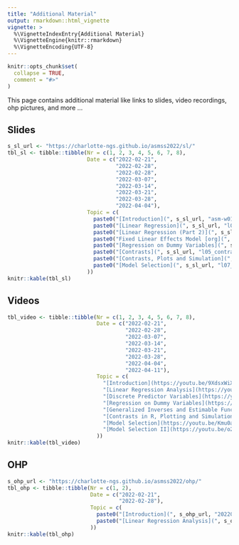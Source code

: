 ```yaml
---
title: "Additional Material"
output: rmarkdown::html_vignette
vignette: >
  %\VignetteIndexEntry{Additional Material}
  %\VignetteEngine{knitr::rmarkdown}
  %\VignetteEncoding{UTF-8}
---
```


```r
knitr::opts_chunk$set(
  collapse = TRUE,
  comment = "#>"
)
```

This page contains additional material like links to slides, video recordings, ohp pictures, and more ...


## Slides
```r
s_sl_url <- "https://charlotte-ngs.github.io/asmss2022/sl/"
tbl_sl <- tibble::tibble(Nr = c(1, 2, 3, 4, 5, 6, 7, 8),
                         Date = c("2022-02-21",
                                  "2022-02-28",
                                  "2022-02-28",
                                  "2022-03-07",
                                  "2022-03-14",
                                  "2022-03-21",
                                  "2022-03-28",
                                  "2022-04-04"),
                         Topic = c(
                           paste0("[Introduction](", s_sl_url, "asm-w01-v01-intro.pdf)", collapse = ""),
                           paste0("[Linear Regression](", s_sl_url, "l02_regr.pdf)", collapse = ""),
                           paste0("[Linear Regression (Part 2)](", s_sl_url, "l02_regr_part2.pdf)", collapse = ""),
                           paste0("Fixed Linear Effects Model [org](", s_sl_url, "l03_flem.pdf) | [with notes](", s_sl_url, "l03_flem_with_notes.pdf)", collapse = ""),
                           paste0("[Regression on Dummy Variables](", s_sl_url, "l04_regdvar.pdf)", collapse = ""),
                           paste0("[Contrasts](", s_sl_url, "l05_contrasts.pdf)", collapse = ""),
                           paste0("[Contrasts, Plots and Simulation](", s_sl_url, "l06_con_plot_sim.pdf)", collapse = ""),
                           paste0("[Model Selection](", s_sl_url, "l07_model_selection.pdf)", collapse = "")
                         ))
knitr::kable(tbl_sl)
```

## Videos
```r
tbl_video <- tibble::tibble(Nr = c(1, 2, 3, 4, 5, 6, 7, 8),
                            Date = c("2022-02-21",
                                     "2022-02-28",
                                     "2022-03-07",
                                     "2022-03-14",
                                     "2022-03-21",
                                     "2022-03-28",
                                     "2022-04-04",
                                     "2022-04-11"),
                            Topic = c(
                              "[Introduction](https://youtu.be/9XdsxWiXU90)",
                              "[Linear Regression Analysis](https://youtu.be/RABkYT673HY)",
                              "[Discrete Predictor Variables](https://youtu.be/r8RVceub6Dg)",
                              "[Regression on Dummy Variables](https://youtu.be/ny9cUQAL0wU)",
                              "[Generalized Inverses and Estimable Functions](https://youtu.be/OIrArr82MkA)",
                              "[Contrasts in R, Plotting and Simulation](https://youtu.be/cKJRerCMVFc)",
                              "[Model Selection](https://youtu.be/Kmu0aUJktkU)",
                              "[Model Selection II](https://youtu.be/o2qWmcHdA3A)"
                            ))
knitr::kable(tbl_video)
```


## OHP
```r
s_ohp_url <- "https://charlotte-ngs.github.io/asmss2022/ohp/"
tbl_ohp <- tibble::tibble(Nr = c(1, 2),
                          Date = c("2022-02-21",
                                   "2022-02-28"),
                          Topic = c(
                            paste0("[Introduction](", s_ohp_url, "20220221_ohp_pictures.pdf)", collapse = ""),
                            paste0("[Linear Regression Analysis](", s_ohp_url, "20220228_ohp_pictures.pdf)")
                          ))
knitr::kable(tbl_ohp)
```

